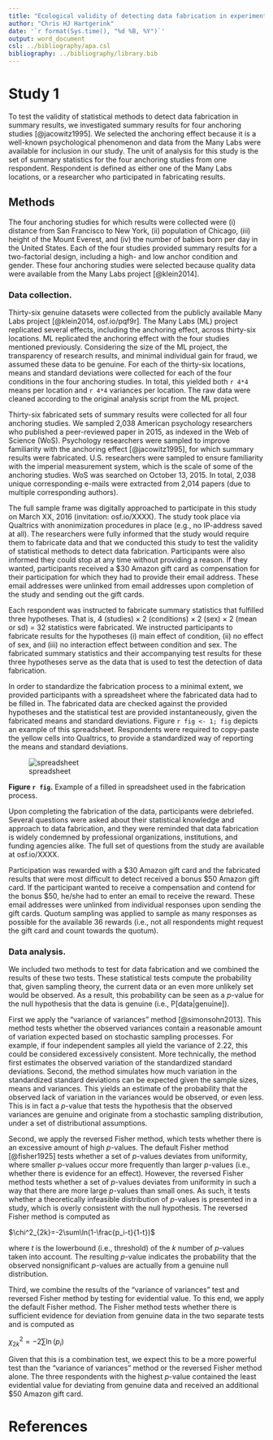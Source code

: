 ```yaml
---
title: "Ecological validity of detecting data fabrication in experimental studies."
author: "Chris HJ Hartgerink"
date: '`r format(Sys.time(), "%d %B, %Y")`'
output: word_document
csl: ../bibliography/apa.csl
bibliography: ../bibliography/library.bib
---
```

<!---

# Abstract
--placeholder--

# Introduction

Data fabrication is malicious to scientific knowledge, hence it is imperative to be able to detect it. An estimated 2% of all researchers admit to having fabricated data at least once, and 14% have said to have witnessed someone fabricate data [@fanelli2009]. In stark contrast to plagiarism, which has a similar admittance rate but double the witness rate [@pupovac2015], no systems are implemented during the editorial process to detect problematic data, although at least one journal is considering such a system (Miller 2015). Editors and reviewers hardly pay attention to potential problems with the data during the editor process either (Bornmann et al. 2008), which highlights the potential of automated detection systems.

Similar to how plagiarism scanners are implemented to detect plagiarism, statistical methods can be applied to detect potentially fabricated data. By extracting information from research papers, called content mining (Smith-Unna and Murray-Rust 2014), statistical analyses of the presented research results can be facilitated. Previous statistical content mining methods, extracting for example reported test results across 30,000 papers (Nuijten et al. 2015), indicate the feasibility of extracting statistical information from research papers in large quantities.

However helpful these technological advances are, the statistical methods applied to extracted data in order to detect potential data fabrication require thorough validation. More specifically, the statistical methods need to have a well-balanced trade-off between the false positive rate and the false negative rate. Considering the, presumably, low prevalence rate of data fabrication, false positive rates can have tremendous effects when applied at a large scale. For example, if we assume that 2% of the research papers is fabricated and we can detect it perfectly if it occurs, we would detect approximately 2.5 times more false positives than true positives. And this is if we assume the false positive rate is 5% and no higher.  

How data is fabricated by researchers is not well-known and simulating the properties of statistical methods to detect data fabrication is therefore invalid. When the process is unknown, it is hardly feasible to properly approximate reality and draw valid conclusions. Moreover, it seems reasonable to state that there are many different ways to fabricate data and that these different data fabrication ‘styles’ can be combined. Even if certain fabrication processes were known, simulating ecologically valid processes would still be quite difficult.

Nonetheless, statistical methods to detect data fabrication have been developed based on theoretical principles, which help detect data fabrication in experiments. These methods are based on the tenet that humans are bad at fabricating results that originate from probabilistic processes. Outcome variables that are inspected in experiments are based on a sample which results in observations that are the result of a random variable, hence subject to probabilistic (i.e., stochastic) processes. The inadequacy of humans in generating such sequences is the consequence of mental heuristics. For example, most humans succumb to the gambler’s fallacy, estimating the probability of heads as more likely when we have thrown tails several times (Tversky and Kahneman 1974). Other fallacious heuristics include the local-representativeness heuristic (), .

Statistical methods to detect data fabrication have been successfully applied in ad hoc investigations, but their value in screening processes remains opaque. For example, Simonsohn’s variance of variances method (Simonsohn 2013) has been applied to the Smeesters and Sanna cases, but only after suspicions had already arisen. The value of applying such a method as a screening measure is hard to assess regardless of its previous successes in ad hoc investigations.

In this paper, we experimentally test the validity of a set of statistical methods to detect data fabrication, based on summary results (Study 1) or raw data (Study 2), and assess the optimal balance between decision criterion and detection accuracy. We apply the statistical methods to detect data fabrication to both (assumed) genuine data from the Many Labs experiments and fabricated datasets, which we collected in an experimental setting where researchers were invited to fabricate data according to a controlled set of hypotheses. Both experiments were approved by the Tilburg Ethics committee (EC-2015.50).
--->
# Study 1

To test the validity of statistical methods to detect data fabrication in summary results, we investigated summary results for four anchoring studies [@jacowitz1995]. We selected the anchoring effect because it is a well-known psychological phenomenon and data from the Many Labs were available for inclusion in our study. The unit of analysis for this study is the set of summary statistics for the four anchoring studies from one respondent. Respondent is defined as either one of the Many Labs locations, or a researcher who participated in fabricating results.

## Methods

The four anchoring studies for which results were collected were (i) distance from San Francisco to New York, (ii) population of Chicago, (iii) height of the Mount Everest, and (iv) the number of babies born per day in the United States. Each of the four studies provided summary results for a two-factorial design, including a high- and low anchor condition and gender. These four anchoring studies were selected because quality data were available from the Many Labs project [@klein2014].

### Data collection. 

Thirty-six genuine datasets were collected from the publicly available Many Labs project [@klein2014, osf.io/pqf9r]. The Many Labs (ML) project replicated several effects, including the anchoring effect, across thirty-six locations. ML replicated the anchoring effect with the four studies mentioned previously. Considering the size of the ML project, the transparency of research results, and minimal individual gain for fraud, we assumed these data to be genuine. For each of the thirty-six locations, means and standard deviations were collected for each of the four conditions in the four anchoring studies. In total, this yielded both `r 4*4` means per location and `r 4*4` variances per location. The raw data were cleaned according to the original analysis script from the ML project.

<!---
```r
# Insert the data collection from Many Labs in here (directly!)
```
--->

<!---
Replace thirty-six with actual number
--->

Thirty-six fabricated sets of summary results were collected for all four anchoring studies. We sampled 2,038 American psychology researchers who published a peer-reviewed paper in 2015, as indexed in the Web of Science (WoS). Psychology researchers were sampled to improve familiarity with the anchoring effect [@jacowitz1995], for which summary results were fabricated. U.S. researchers were sampled to ensure familiarity with the imperial measurement system, which is the scale of some of the anchoring studies. WoS was searched on October 13, 2015. In total, 2,038 unique corresponding e-mails were extracted from 2,014 papers (due to multiple corresponding authors). 

The full sample frame was digitally approached to participate in this study on March XX, 2016 (invitation: osf.io/XXXX). The study took place via Qualtrics with anonimization procedures in place (e.g., no IP-address saved at all). The researchers were fully informed that the study would require them to fabricate data and that we conducted this study to test the validity of statistical methods to detect data fabrication. Participants were also informed they could stop at any time without providing a reason. If they wanted, participants received a $30 Amazon gift card as compensation for their participation for which they had to provide their email address. These email addresses were unlinked from email addresses upon completion of the study and sending out the gift cards.

Each respondent was instructed to fabricate summary statistics that fulfilled three hypotheses. That is, 4 (studies) × 2 (conditions) × 2 (sex) × 2 (mean or sd) = 32 statistics were fabricated. We instructed participants to fabricate results for the hypotheses (i) main effect of condition, (ii) no effect of sex, and (iii) no interaction effect between condition and sex. The fabricated summary statistics and their accompanying test results for these three hypotheses serve as the data that is used to test the detection of data fabrication.

In order to standardize the fabrication process to a minimal extent, we provided participants with a spreadsheet where the fabricated data had to be filled in. The fabricated data are checked against the provided hypotheses and the statistical test are provided instantaneously, given the fabricated means and standard deviations. Figure `r fig <- 1; fig` depicts an example of this spreadsheet. Respondents were required to copy-paste the yellow cells into Qualtrics, to provide a standardized way of reporting the means and standard deviations.

![spreadsheet](../figures/spreadsheet.png)

**Figure `r fig`.** Example of a filled in spreadsheet used in the fabrication process.

Upon completing the fabrication of the data, participants were debriefed. Several questions were asked about their statistical knowledge and approach to data fabrication, and they were reminded that data fabrication is widely condemned by professional organizations, institutions, and funding agencies alike. The full set of questions from the study are available at osf.io/XXXX.

Participation was rewarded with a $30 Amazon gift card and the fabricated results that were most difficult to detect received a bonus $50 Amazon gift card. If the participant wanted to receive a compensation and contend for the bonus $50, he/she had to enter an email to receive the reward. These email addresses were unlinked from individual responses upon sending the gift cards. Quotum sampling was applied to sample as many responses as possible for the available 36 rewards (i.e., not all respondents might request the gift card and count towards the quotum).

### Data analysis.

We included two methods to test for data fabrication and we combined the results of these two tests. These statistical tests compute the probability that, given sampling theory, the current data or an even more unlikely set would be observed. As a result, this probability can be seen as a *p*-value for the null hypothesis that the data is genuine (i.e., P[data|genuine]).

First we apply the "variance of variances" method [@simonsohn2013]. This method tests whether the observed variances contain a reasonable amount of variation expected based on stochastic sampling processes. For example, if four independent samples all yield the variance of 2.22, this could be considered excessively consistent. More technically, the method first estimates the observed variation of the standardized standard deviations. Second, the method simulates how much variation in the standardized standard deviations can be expected given the sample sizes, means and variances. This yields an estimate of the probability that the observed lack of variation in the variances would be observed, or even less. This is in fact a *p*-value that tests the hypothesis that the observed variances are genuine and originate from a stochastic sampling distribution, under a set of distributional assumptions.

Second, we apply the reversed Fisher method, which tests whether there is an excessive amount of high *p*-values. The default Fisher method [@fisher1925] tests whether a set of *p*-values deviates from uniformity, where smaller *p*-values occur more frequently than larger *p*-values (i.e., whether there is evidence for an effect). However, the reversed Fisher method tests whether a set of *p*-values deviates from uniformity in such a way that there are more large *p*-values than small ones. As such, it tests whether a theoretically infeasible distribution of *p*-values is presented in a study, which is overly consistent with the null hypothesis. The reversed Fisher method is computed as 

$\chi^2_{2k}=-2\sum\ln(1-\frac{p_i-t}{1-t})$

where *t* is the lowerbound (i.e., threshold) of the *k* number of *p*-values taken into account. The resulting *p*-value indicates the probability that the observed nonsignificant *p*-values are actually from a genuine null distribution.

<!---
Something about reporting tendencies?
--->

Third, we combine the results of the "variance of variances" test and reversed Fisher method by testing for evidential value. To this end, we apply the default Fisher method. The Fisher method tests whether there is sufficient evidence for deviation from genuine data in the two separate tests and is computed as 

$\chi^2_{2k}=-2\sum\ln(p_i)$

Given that this is a combination test, we expect this to be a more powerful test than the "variance of variances" method or the reversed Fisher method alone. The three respondents with the highest *p*-value contained the least evidential value for deviating from genuine data and received an additional $50 Amazon gift card. 
<!---
### Results.

 
# Study 2

To test the validity of statistical methods to detect data fabrication in raw data, we investigated raw data of a Stroop experiment (Stroop 1935). 

## Methods

### Data collection. 

Twenty genuine datasets were collected from the Many Labs 3 project (Ebersole et al. ).

Twenty faked datasets were collected experimentally. We sampled 20 of 84 Dutch or Flemish psychology researchers who published a peer-reviewed paper on the Stroop task between 2005-2015, which was indexed in Thomson Reuters’ Web of Science database. Dutch and Flemish researchers were selected to allow for potential follow-up on the way data was fabricated in a face-to-face interview. The period 2005-2015 was chosen to prevent a drastic decrease in the probability that the corresponding author would still be addressable via the given email. Researchers who published on the Stroop task were selected to ensure their familiarity with the type of task for which data had to be fabricated. The database was searched on October 13, 2015 and 84 unique e-mails were extracted from 86 articles.

## Results

# Discussion

- Open data for further testing (see osf.io/xxxx)
- Ecological validity
--->

# References
